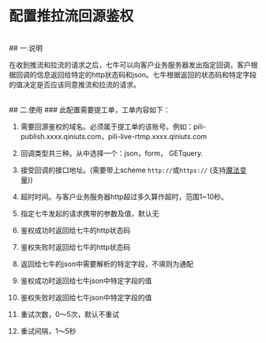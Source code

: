 # 配置推拉流回源鉴权

<br>
## 一.说明 


在收到推流和拉流的请求之后，七牛可以向客户业务服务器发出指定回调，客户根据回调的信息返回给特定的http状态码和json。七牛根据返回的状态码和特定字段的值决定是否应该同意推流和拉流的请求。

<br>
## 二.使用 
### 此配置需要提工单，工单内容如下：

1. 需要回源鉴权的域名。必须属于提工单的该账号。例如：pili-publish.xxxx.qiniuts.com，pili-live-rtmp.xxxx.qiniuts.com

2. 回调类型共三种。从中选择一个：json，form， GETquery.

3. 接受回调的接口地址。(需要带上scheme `http://`或`https://` (支持[魔法变量](https://developer.qiniu.com/kodo/manual/1235/vars#1)))

4. 超时时间。与客户业务服务器http超过多久算作超时，范围1~10秒。

5. 指定七牛发起的请求携带的参数及值，默认无

6. 鉴权成功时返回给七牛的http状态码

7. 鉴权失败时返回给七牛的http状态码

8. 返回给七牛的json中需要解析的特定字段，不填则为通配

9. 鉴权成功时返回给七牛json中特定字段的值

10. 鉴权失败时返回给七牛json中特定字段的值

11. 重试次数，0～5次，默认不重试

12. 重试间隔，1～5秒